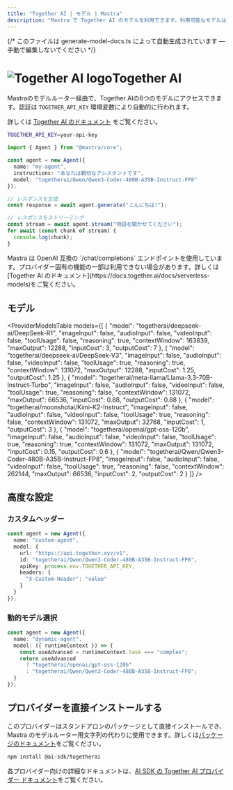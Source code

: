 ```yaml
---
title: "Together AI | モデル | Mastra"
description: "Mastra で Together AI のモデルを利用できます。利用可能なモデルは 6 つです。"
---
```


{/* このファイルは generate-model-docs.ts によって自動生成されています — 手動で編集しないでください */}



# <img src="https://models.dev/logos/togetherai.svg" alt="Together AI logo" className="inline w-8 h-8 mr-2 align-middle dark:invert dark:brightness-0 dark:contrast-200" />Together AI

Mastraのモデルルーター経由で、Together AIの6つのモデルにアクセスできます。認証は `TOGETHER_API_KEY` 環境変数により自動的に行われます。

詳しくは [Together AI のドキュメント](https://docs.together.ai/docs/serverless-models) をご覧ください。

```bash
TOGETHER_API_KEY=your-api-key
```

```typescript
import { Agent } from "@mastra/core";

const agent = new Agent({
  name: "my-agent",
  instructions: "あなたは親切なアシスタントです",
  model: "togetherai/Qwen/Qwen3-Coder-480B-A35B-Instruct-FP8"
});

// レスポンスを生成
const response = await agent.generate("こんにちは!");

// レスポンスをストリーミング
const stream = await agent.stream("物語を聞かせてください");
for await (const chunk of stream) {
  console.log(chunk);
}
```

<Callout type="info">
  Mastra は OpenAI 互換の `/chat/completions` エンドポイントを使用しています。プロバイダー固有の機能の一部は利用できない場合があります。詳しくは [Together AI のドキュメント](https://docs.together.ai/docs/serverless-models)をご覧ください。
</Callout>


## モデル

<ProviderModelsTable 
  models={[
  {
    "model": "togetherai/deepseek-ai/DeepSeek-R1",
    "imageInput": false,
    "audioInput": false,
    "videoInput": false,
    "toolUsage": false,
    "reasoning": true,
    "contextWindow": 163839,
    "maxOutput": 12288,
    "inputCost": 3,
    "outputCost": 7
  },
  {
    "model": "togetherai/deepseek-ai/DeepSeek-V3",
    "imageInput": false,
    "audioInput": false,
    "videoInput": false,
    "toolUsage": true,
    "reasoning": true,
    "contextWindow": 131072,
    "maxOutput": 12288,
    "inputCost": 1.25,
    "outputCost": 1.25
  },
  {
    "model": "togetherai/meta-llama/Llama-3.3-70B-Instruct-Turbo",
    "imageInput": false,
    "audioInput": false,
    "videoInput": false,
    "toolUsage": true,
    "reasoning": false,
    "contextWindow": 131072,
    "maxOutput": 66536,
    "inputCost": 0.88,
    "outputCost": 0.88
  },
  {
    "model": "togetherai/moonshotai/Kimi-K2-Instruct",
    "imageInput": false,
    "audioInput": false,
    "videoInput": false,
    "toolUsage": true,
    "reasoning": false,
    "contextWindow": 131072,
    "maxOutput": 32768,
    "inputCost": 1,
    "outputCost": 3
  },
  {
    "model": "togetherai/openai/gpt-oss-120b",
    "imageInput": false,
    "audioInput": false,
    "videoInput": false,
    "toolUsage": true,
    "reasoning": true,
    "contextWindow": 131072,
    "maxOutput": 131072,
    "inputCost": 0.15,
    "outputCost": 0.6
  },
  {
    "model": "togetherai/Qwen/Qwen3-Coder-480B-A35B-Instruct-FP8",
    "imageInput": false,
    "audioInput": false,
    "videoInput": false,
    "toolUsage": true,
    "reasoning": false,
    "contextWindow": 262144,
    "maxOutput": 66536,
    "inputCost": 2,
    "outputCost": 2
  }
]}
/>

## 高度な設定

### カスタムヘッダー

```typescript
const agent = new Agent({
  name: "custom-agent",
  model: {
    url: "https://api.together.xyz/v1",
    id: "togetherai/Qwen/Qwen3-Coder-480B-A35B-Instruct-FP8",
    apiKey: process.env.TOGETHER_API_KEY,
    headers: {
      "X-Custom-Header": "value"
    }
  }
});
```


### 動的モデル選択

```typescript
const agent = new Agent({
  name: "dynamic-agent",
  model: ({ runtimeContext }) => {
    const useAdvanced = runtimeContext.task === "complex";
    return useAdvanced 
      ? "togetherai/openai/gpt-oss-120b"
      : "togetherai/Qwen/Qwen3-Coder-480B-A35B-Instruct-FP8";
  }
});
```


## プロバイダーを直接インストールする

このプロバイダーはスタンドアロンのパッケージとして直接インストールでき、Mastra のモデルルーター用文字列の代わりに使用できます。詳しくは[パッケージのドキュメント](https://www.npmjs.com/package/@ai-sdk/togetherai)をご覧ください。

```bash npm2yarn copy
npm install @ai-sdk/togetherai
```

各プロバイダー向けの詳細なドキュメントは、[AI SDK の Together AI プロバイダー ドキュメント](https://ai-sdk.dev/providers/ai-sdk-providers/togetherai)をご覧ください。
